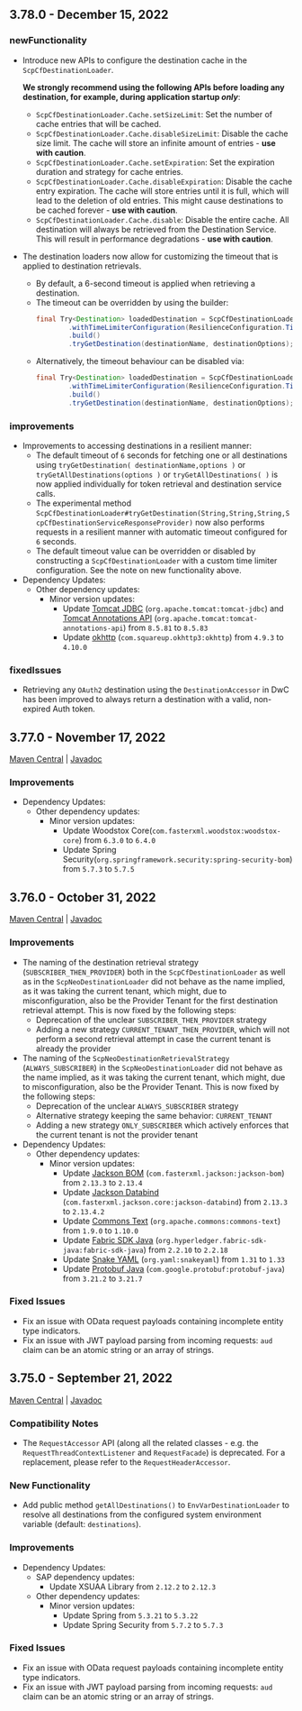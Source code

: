 <!-- vale off -->

## 3.78.0 - December 15, 2022

### newFunctionality

- Introduce new APIs to configure the destination cache in the `ScpCfDestinationLoader`.

  **We strongly recommend using the following APIs before loading any destination, for example, during application startup _only_**:

  - `ScpCfDestinationLoader.Cache.setSizeLimit`: Set the number of cache entries that will be cached.
  - `ScpCfDestinationLoader.Cache.disableSizeLimit`: Disable the cache size limit. The cache will store an infinite amount of entries - **use with caution**.
  - `ScpCfDestinationLoader.Cache.setExpiration`: Set the expiration duration and strategy for cache entries.
  - `ScpCfDestinationLoader.Cache.disableExpiration`: Disable the cache entry expiration. The cache will store entries until it is full, which will lead to the deletion of old entries. This might cause destinations to be cached forever - **use with caution**.
  - `ScpCfDestinationLoader.Cache.disable`: Disable the entire cache. All destination will always be retrieved from the Destination Service. This will result in performance degradations - **use with caution**.

- The destination loaders now allow for customizing the timeout that is applied to destination retrievals.
  - By default, a 6-second timeout is applied when retrieving a destination.
  - The timeout can be overridden by using the builder:
    ```java
    final Try<Destination> loadedDestination = ScpCfDestinationLoader.builder()
            .withTimeLimiterConfiguration(ResilienceConfiguration.TimeLimiterConfiguration.of(Duration.ofSeconds(10)))
            .build()
            .tryGetDestination(destinationName, destinationOptions);
    ```
  - Alternatively, the timeout behaviour can be disabled via:
    ```java
    final Try<Destination> loadedDestination = ScpCfDestinationLoader.builder()
            .withTimeLimiterConfiguration(ResilienceConfiguration.TimeLimiterConfiguration.disabled())
            .build()
            .tryGetDestination(destinationName, destinationOptions);
    ```

### improvements

- Improvements to accessing destinations in a resilient manner:
  - The default timeout of `6` seconds for fetching one or all destinations using `tryGetDestination( destinationName,options )` or `tryGetAllDestinations(options )` or `tryGetAllDestinations( )` is now applied individually for token retrieval and destination service calls.
  - The experimental method `ScpCfDestinationLoader#tryGetDestination(String,String,String,ScpCfDestinationServiceResponseProvider)` now also performs requests in a resilient manner with automatic timeout configured for `6` seconds.
  - The default timeout value can be overridden or disabled by constructing a `ScpCfDestinationLoader` with a custom time limiter configuration.
    See the note on new functionality above.
- Dependency Updates:
  - Other dependency updates:
    - Minor version updates:
      - Update [Tomcat JDBC](https://search.maven.org/search?q=g:org.apache.tomcat%2BAND%2Ba:tomcat-jdbc) (`org.apache.tomcat:tomcat-jdbc`) and [Tomcat Annotations API](https://search.maven.org/search?q=g:org.apache.tomcat%2BAND%2Ba:tomcat-annotations-api) (`org.apache.tomcat:tomcat-annotations-api`) from `8.5.81` to `8.5.83`
      - Update [okhttp](https://search.maven.org/search?q=g:com.squareup.okhttp3%2BAND%2Ba:okhttp) (`com.squareup.okhttp3:okhttp`) from `4.9.3` to `4.10.0`

### fixedIssues

- Retrieving any `OAuth2` destination using the `DestinationAccessor` in DwC has been improved to always return a destination with a valid, non-expired Auth token.

## 3.77.0 - November 17, 2022

[Maven Central](https://search.maven.org/search?q=g:com.sap.cloud.sdk*%20AND%20v:3.77.0) | [Javadoc](https://help.sap.com/doc/d36e6a93f11b48bd920453bed2149bd3/1.0/en-US/index.html)

### Improvements

- Dependency Updates:
  - Other dependency updates:
    - Minor version updates:
      - Update Woodstox Core(`com.fasterxml.woodstox:woodstox-core`) from `6.3.0` to `6.4.0`
      - Update Spring Security(`org.springframework.security:spring-security-bom`) from `5.7.3` to `5.7.5`

## 3.76.0 - October 31, 2022

[Maven Central](https://search.maven.org/search?q=g:com.sap.cloud.sdk*%20AND%20v:3.76.0) | [Javadoc](https://help.sap.com/doc/d36e6a93f11b48bd920453bed2149bd3/1.0/en-US/index.html)

### Improvements

- The naming of the destination retrieval strategy (`SUBSCRIBER_THEN_PROVIDER`) both in the `ScpCfDestinationLoader` as well as in the `ScpNeoDestinationLoader` did not behave as the name implied, as it was taking the current tenant, which might, due to misconfiguration, also be the Provider Tenant for the first destination retrieval attempt.
  This is now fixed by the following steps:
  - Deprecation of the unclear `SUBSCRIBER_THEN_PROVIDER` strategy
  - Adding a new strategy `CURRENT_TENANT_THEN_PROVIDER`, which will not perform a second retrieval attempt in case the current tenant is already the provider
- The naming of the `ScpNeoDestinationRetrievalStrategy` (`ALWAYS_SUBSCRIBER`) in the `ScpNeoDestinationLoader` did not behave as the name implied, as it was taking the current tenant, which might, due to misconfiguration, also be the Provider Tenant.
  This is now fixed by the following steps:
  - Deprecation of the unclear `ALWAYS_SUBSCRIBER` strategy
  - Alternative strategy keeping the same behavior: `CURRENT_TENANT`
  - Adding a new strategy `ONLY_SUBSCRIBER` which actively enforces that the current tenant is not the provider tenant
- Dependency Updates:
  - Other dependency updates:
    - Minor version updates:
      - Update [Jackson BOM](https://search.maven.org/search?q=g:com.fasterxml.jackson%2BAND%2Ba:jackson-bom) (`com.fasterxml.jackson:jackson-bom`) from `2.13.3` to `2.13.4`
      - Update [Jackson Databind](https://search.maven.org/search?q=g:com.fasterxml.jackson.core%2BAND%2Ba:jackson-databind) (`com.fasterxml.jackson.core:jackson-databind`) from `2.13.3` to `2.13.4.2`
      - Update [Commons Text](https://search.maven.org/search?q=g:org.apache.commons%20AND%20a:commons-text) (`org.apache.commons:commons-text`) from `1.9.0` to `1.10.0`
      - Update [Fabric SDK Java](https://search.maven.org/search?q=g:org.hyperledger.fabric-sdk-java%2BAND%2Ba:fabric-sdk-java) (`org.hyperledger.fabric-sdk-java:fabric-sdk-java`) from `2.2.10` to `2.2.18`
      - Update [Snake YAML](https://search.maven.org/search?q=g:org.yaml%2BAND%2Ba:snakeyaml) (`org.yaml:snakeyaml`) from `1.31` to `1.33`
      - Update [Protobuf Java](https://search.maven.org/search?q=g:com.google.protobuf%2BAND%2Ba:protobuf-java) (`com.google.protobuf:protobuf-java`) from `3.21.2` to `3.21.7`

### Fixed Issues

- Fix an issue with OData request payloads containing incomplete entity type indicators.
- Fix an issue with JWT payload parsing from incoming requests: `aud` claim can be an atomic string or an array of strings.

## 3.75.0 - September 21, 2022

[Maven Central](https://search.maven.org/search?q=g:com.sap.cloud.sdk*%20AND%20v:3.75.0) | [Javadoc](https://help.sap.com/doc/d36e6a93f11b48bd920453bed2149bd3/1.0/en-US/index.html)

### Compatibility Notes

- The `RequestAccessor` API (along all the related classes - e.g. the `RequestThreadContextListener` and `RequestFacade`) is deprecated.
  For a replacement, please refer to the `RequestHeaderAccessor`.

### New Functionality

- Add public method `getAllDestinations()` to `EnvVarDestinationLoader` to resolve all destinations from the configured system environment variable (default: `destinations`).

### Improvements

- Dependency Updates:
  - SAP dependency updates:
    - Update XSUAA Library from `2.12.2` to `2.12.3`
  - Other dependency updates:
    - Minor version updates:
      - Update Spring from `5.3.21` to `5.3.22`
      - Update Spring Security from `5.7.2` to `5.7.3`

### Fixed Issues

- Fix an issue with OData request payloads containing incomplete entity type indicators.
- Fix an issue with JWT payload parsing from incoming requests: `aud` claim can be an atomic string or an array of strings.
<!-- vale on -->
